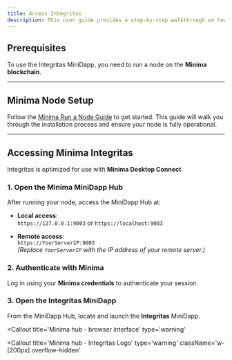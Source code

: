 ```yaml
---
title: Access Integritas
description: This user guide provides a step-by-step walkthrough on how to use the Integritas MiniDapp.
---
```


## Prerequisites

To use the Integritas MiniDapp, you need to run a node on the **Minima blockchain**.

---

## Minima Node Setup

Follow the [Minima Run a Node Guide](https://minima.global/technology/run-a-node) to get started. This guide will walk you through the installation process and ensure your node is fully operational.

---

## Accessing Minima Integritas

Integritas is optimized for use with **Minima Desktop Connect**.

### 1. Open the Minima MiniDapp Hub

After running your node, access the MiniDapp Hub at:

- **Local access**:  
  `https://127.0.0.1:9003` or `https://localhost:9003`

- **Remote access**:  
  `https://YourServerIP:9003`  
  _(Replace `YourServerIP` with the IP address of your remote server.)_

### 2. Authenticate with Minima

Log in using your **Minima credentials** to authenticate your session.

### 3. Open the Integritas MiniDapp

From the MiniDapp Hub, locate and launch the **Integritas** MiniDapp.

<Callout
  title='Minima hub - browser interface'
  type='warning'
>
  <ImageZoom
    width={800}
    height={800}
    alt='Minima hub - browser interface'
    src='/guide-dapp/minihub.png'
  />
</Callout>

<Callout
  title='Minima hub - Integritas Logo'
  type='warning'
    className='w-[200px] overflow-hidden'
>

  <ImageZoom
    width={200}
    height={200}
    alt='Minima hub - Integritas Logo'
    src='/guide-dapp/minihub-integritas_logo.png'
  />
</Callout>
